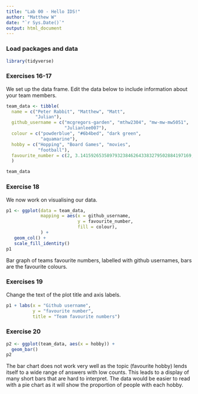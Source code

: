 ```yaml
---
title: "Lab 00 - Hello IDS!"
author: "Matthew W"
date: "`r Sys.Date()`"
output: html_document
---
```


### Load packages and data

```r
library(tidyverse) 
```

### Exercises 16-17

We set up the data frame. Edit the data below to include information about your team members.

```r
team_data <- tibble(
  name = c("Peter Rabbit", "Matthew", "Matt", 
           "Julian"),
  github_username = c("mcgregors-garden", "mthw2304", "mw-mw-mw5051", 
                      "Julianlee007"), 
  colour = c("powderblue", "#6b4bed", "dark green", 
             "aquamarine"),
  hobby = c("Hopping", "Board Games", "movies", 
            "football"),
  favourite_number = c(2, 3.141592653589793238462643383279502884197169, 5, 2)
  )

team_data
```

### Exercise 18

We now work on visualising our data. 

```r
p1 <- ggplot(data = team_data, 
             mapping = aes(x = github_username, 
                           y = favourite_number,
                           fill = colour), 
             ) +
   geom_col() +
   scale_fill_identity()
p1
```


Bar graph of teams favourite numbers, labelled with github usernames, bars are the favourite colours.

### Exercises 19

Change the text of the plot title and axis labels.

```r
p1 + labs(x = "Github username", 
          y = "favourite number",
          title = "Team favourite numbers")
```



### Exercise 20

```r
p2 <- ggplot(team_data, aes(x = hobby)) +
  geom_bar()
p2
```

The bar chart does not work very well as the topic (favourite hobby) lends itself to a wide range of answers with low counts. This leads to a display of many short bars that are hard to interpret. The data would be easier to read with a pie chart as it will show the proportion of people with each hobby.
